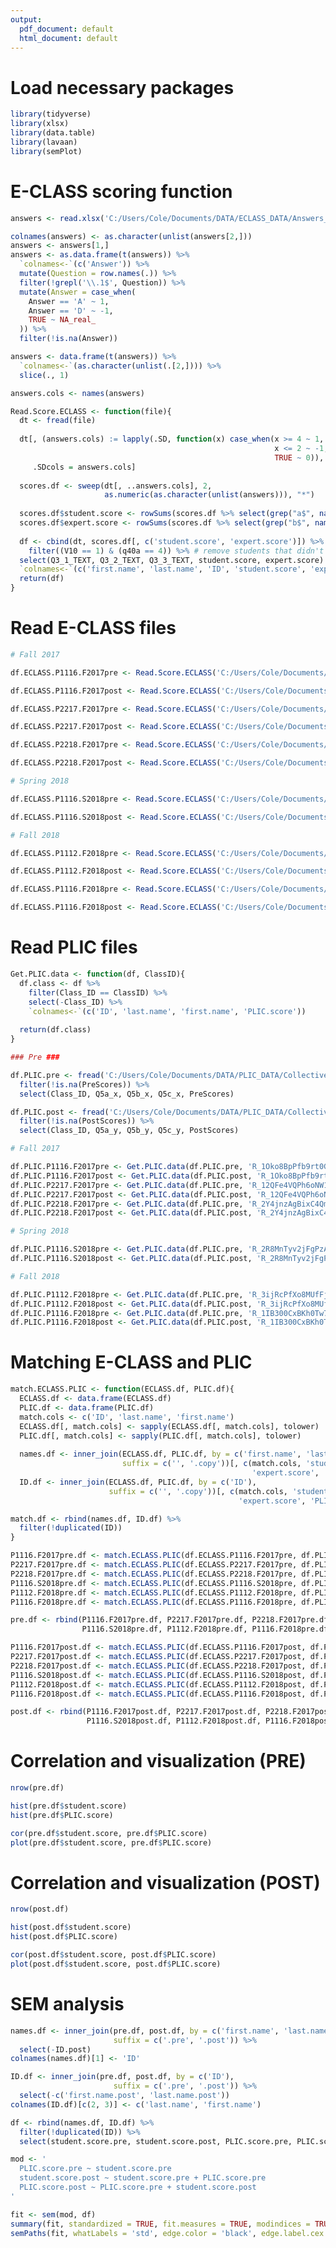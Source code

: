 ```yaml
---
output:
  pdf_document: default
  html_document: default
---
```

# Load necessary packages
```r
library(tidyverse)
library(xlsx)
library(data.table)
library(lavaan)
library(semPlot)
```

# E-CLASS scoring function
```r
answers <- read.xlsx('C:/Users/Cole/Documents/DATA/ECLASS_DATA/Answers_Template.xlsx', sheetName = 'Converted', rowIndex = c(2, 4), header = FALSE)

colnames(answers) <- as.character(unlist(answers[2,]))
answers <- answers[1,]
answers <- as.data.frame(t(answers)) %>%
  `colnames<-`(c('Answer')) %>%
  mutate(Question = row.names(.)) %>%
  filter(!grepl('\\.1$', Question)) %>%
  mutate(Answer = case_when(
    Answer == 'A' ~ 1,
    Answer == 'D' ~ -1,
    TRUE ~ NA_real_
  )) %>%
  filter(!is.na(Answer))

answers <- data.frame(t(answers)) %>%
  `colnames<-`(as.character(unlist(.[2,]))) %>%
  slice(., 1)

answers.cols <- names(answers)

Read.Score.ECLASS <- function(file){
  dt <- fread(file)
  
  dt[, (answers.cols) := lapply(.SD, function(x) case_when(x >= 4 ~ 1,
                                                           x <= 2 ~ -1,
                                                           TRUE ~ 0)),
     .SDcols = answers.cols]
  
  scores.df <- sweep(dt[, ..answers.cols], 2, 
                     as.numeric(as.character(unlist(answers))), "*")
  
  scores.df$student.score <- rowSums(scores.df %>% select(grep("a$", names(.))))
  scores.df$expert.score <- rowSums(scores.df %>% select(grep("b$", names(.))))
  
  df <- cbind(dt, scores.df[, c('student.score', 'expert.score')]) %>%
    filter((V10 == 1) & (q40a == 4)) %>% # remove students that didn't finish/click filter
  select(Q3_1_TEXT, Q3_2_TEXT, Q3_3_TEXT, student.score, expert.score) %>%
  `colnames<-`(c('first.name', 'last.name', 'ID', 'student.score', 'expert.score'))
  return(df)
}
```

# Read E-CLASS files
```r
# Fall 2017

df.ECLASS.P1116.F2017pre <- Read.Score.ECLASS('C:/Users/Cole/Documents/DATA/ECLASS_DATA/RAW/Fall2017/PRE/Fall2017PRE-Cornell University-Phys-1116-Natasha_Holmes-ezo65e90NlkpwRD.csv')

df.ECLASS.P1116.F2017post <- Read.Score.ECLASS('C:/Users/Cole/Documents/DATA/ECLASS_DATA/RAW/Fall2017/POST/Fall2017POST-Cornell University-Phys-1116-Natasha_Holmes-e9iS05zkYUGdsc5.csv')

df.ECLASS.P2217.F2017pre <- Read.Score.ECLASS('C:/Users/Cole/Documents/DATA/ECLASS_DATA/RAW/Fall2017/PRE/Fall2017PRE-Cornell University-Phys-2217-Natasha_Holmes-1ZCOw6uPVntmS7b.csv')

df.ECLASS.P2217.F2017post <- Read.Score.ECLASS('C:/Users/Cole/Documents/DATA/ECLASS_DATA/RAW/Fall2017/POST/Fall2017POST-Cornell University-Phys-2217-Natasha_Holmes-6SBVr7ddgt7D2Pr.csv')

df.ECLASS.P2218.F2017pre <- Read.Score.ECLASS('C:/Users/Cole/Documents/DATA/ECLASS_DATA/RAW/Fall2017/PRE/Fall2017PRE-Cornell University-Phys-2218-Natasha_Holmes-0cwmwYnSpRKeTDT.csv')

df.ECLASS.P2218.F2017post <- Read.Score.ECLASS('C:/Users/Cole/Documents/DATA/ECLASS_DATA/RAW/Fall2017/POST/Fall2017POST-Cornell University-Phys-2218-Natasha_Holmes-9uIb86xtOdbM0ct.csv')

# Spring 2018

df.ECLASS.P1116.S2018pre <- Read.Score.ECLASS('C:/Users/Cole/Documents/DATA/ECLASS_DATA/RAW/Spring2018/PRE/Spring2018PRE-Cornell University-Phys-1116-Natasha_Holmes-3P10x8a4zSQJd6B.csv')

df.ECLASS.P1116.S2018post <- Read.Score.ECLASS('C:/Users/Cole/Documents/DATA/ECLASS_DATA/RAW/Spring2018/POST/Spring2018POST-Cornell University-Phys-1116-Natasha_Holmes-db4nkuge13zi1h3.csv')

# Fall 2018

df.ECLASS.P1112.F2018pre <- Read.Score.ECLASS('C:/Users/Cole/Documents/DATA/ECLASS_DATA/RAW/Fall2018/PRE/Fall2018PRE-Cornell-Phys-1112-Natasha_Holmes-8k2QpdWGDMHCV6t.csv')

df.ECLASS.P1112.F2018post <- Read.Score.ECLASS('C:/Users/Cole/Documents/DATA/ECLASS_DATA/RAW/Fall2018/POST/Fall2018POST-Cornell-Phys-1112-Natasha_Holmes-8942bcaRSDUniDj.csv')

df.ECLASS.P1116.F2018pre <- Read.Score.ECLASS('C:/Users/Cole/Documents/DATA/ECLASS_DATA/RAW/Fall2018/PRE/Fall2018PRE-Cornell University-Phys-1116-Natasha_Holmes-40K8e3vdsXRnyeh.csv')

df.ECLASS.P1116.F2018post <- Read.Score.ECLASS('C:/Users/Cole/Documents/DATA/ECLASS_DATA/RAW/Fall2018/POST/Fall2018POST-Cornell University-Phys-1116-Natasha_Holmes-5ArscxVeockVPJb.csv')
```

# Read PLIC files
```r
Get.PLIC.data <- function(df, ClassID){
  df.class <- df %>%
    filter(Class_ID == ClassID) %>%
    select(-Class_ID) %>%
    `colnames<-`(c('ID', 'last.name', 'first.name', 'PLIC.score'))
  
  return(df.class)
}

### Pre ###

df.PLIC.pre <- fread('C:/Users/Cole/Documents/DATA/PLIC_DATA/Collective_Surveys/Complete/Complete_Concat.csv') %>%
  filter(!is.na(PreScores)) %>%
  select(Class_ID, Q5a_x, Q5b_x, Q5c_x, PreScores)

df.PLIC.post <- fread('C:/Users/Cole/Documents/DATA/PLIC_DATA/Collective_Surveys/Complete/Complete_Concat.csv') %>%
  filter(!is.na(PostScores)) %>%
  select(Class_ID, Q5a_y, Q5b_y, Q5c_y, PostScores)

# Fall 2017

df.PLIC.P1116.F2017pre <- Get.PLIC.data(df.PLIC.pre, 'R_1Oko8BpPfb9rt0G')
df.PLIC.P1116.F2017post <- Get.PLIC.data(df.PLIC.post, 'R_1Oko8BpPfb9rt0G')
df.PLIC.P2217.F2017pre <- Get.PLIC.data(df.PLIC.pre, 'R_12QFe4VQPh6oNW1')
df.PLIC.P2217.F2017post <- Get.PLIC.data(df.PLIC.post, 'R_12QFe4VQPh6oNW1')
df.PLIC.P2218.F2017pre <- Get.PLIC.data(df.PLIC.pre, 'R_2Y4jnzAgBixC4Qm')
df.PLIC.P2218.F2017post <- Get.PLIC.data(df.PLIC.post, 'R_2Y4jnzAgBixC4Qm')

# Spring 2018

df.PLIC.P1116.S2018pre <- Get.PLIC.data(df.PLIC.pre, 'R_2R8MnTyv2jFgPzA')
df.PLIC.P1116.S2018post <- Get.PLIC.data(df.PLIC.post, 'R_2R8MnTyv2jFgPzA')

# Fall 2018

df.PLIC.P1112.F2018pre <- Get.PLIC.data(df.PLIC.pre, 'R_3ijRcPfXo8MUfFj')
df.PLIC.P1112.F2018post <- Get.PLIC.data(df.PLIC.post, 'R_3ijRcPfXo8MUfFj')
df.PLIC.P1116.F2018pre <- Get.PLIC.data(df.PLIC.pre, 'R_1IB300CxBKh0Tw7')
df.PLIC.P1116.F2018post <- Get.PLIC.data(df.PLIC.post, 'R_1IB300CxBKh0Tw7')
```

# Matching E-CLASS and PLIC
```r
match.ECLASS.PLIC <- function(ECLASS.df, PLIC.df){
  ECLASS.df <- data.frame(ECLASS.df)
  PLIC.df <- data.frame(PLIC.df)
  match.cols <- c('ID', 'last.name', 'first.name')
  ECLASS.df[, match.cols] <- sapply(ECLASS.df[, match.cols], tolower)
  PLIC.df[, match.cols] <- sapply(PLIC.df[, match.cols], tolower)
  
  names.df <- inner_join(ECLASS.df, PLIC.df, by = c('first.name', 'last.name'), 
                         suffix = c('', '.copy'))[, c(match.cols, 'student.score', 
                                                      'expert.score', 'PLIC.score')]
  ID.df <- inner_join(ECLASS.df, PLIC.df, by = c('ID'), 
                      suffix = c('', '.copy'))[, c(match.cols, 'student.score',
                                                   'expert.score', 'PLIC.score')]

match.df <- rbind(names.df, ID.df) %>%
  filter(!duplicated(ID))
}

P1116.F2017pre.df <- match.ECLASS.PLIC(df.ECLASS.P1116.F2017pre, df.PLIC.P1116.F2017pre)
P2217.F2017pre.df <- match.ECLASS.PLIC(df.ECLASS.P2217.F2017pre, df.PLIC.P2217.F2017pre)
P2218.F2017pre.df <- match.ECLASS.PLIC(df.ECLASS.P2218.F2017pre, df.PLIC.P2218.F2017pre)
P1116.S2018pre.df <- match.ECLASS.PLIC(df.ECLASS.P1116.S2018pre, df.PLIC.P1116.S2018pre)
P1112.F2018pre.df <- match.ECLASS.PLIC(df.ECLASS.P1112.F2018pre, df.PLIC.P1112.F2018pre)
P1116.F2018pre.df <- match.ECLASS.PLIC(df.ECLASS.P1116.F2018pre, df.PLIC.P1116.F2018pre)

pre.df <- rbind(P1116.F2017pre.df, P2217.F2017pre.df, P2218.F2017pre.df, 
                P1116.S2018pre.df, P1112.F2018pre.df, P1116.F2018pre.df)

P1116.F2017post.df <- match.ECLASS.PLIC(df.ECLASS.P1116.F2017post, df.PLIC.P1116.F2017post)
P2217.F2017post.df <- match.ECLASS.PLIC(df.ECLASS.P2217.F2017post, df.PLIC.P2217.F2017post)
P2218.F2017post.df <- match.ECLASS.PLIC(df.ECLASS.P2218.F2017post, df.PLIC.P2218.F2017post)
P1116.S2018post.df <- match.ECLASS.PLIC(df.ECLASS.P1116.S2018post, df.PLIC.P1116.S2018post)
P1112.F2018post.df <- match.ECLASS.PLIC(df.ECLASS.P1112.F2018post, df.PLIC.P1112.F2018post)
P1116.F2018post.df <- match.ECLASS.PLIC(df.ECLASS.P1116.F2018post, df.PLIC.P1116.F2018post)

post.df <- rbind(P1116.F2017post.df, P2217.F2017post.df, P2218.F2017post.df, 
                 P1116.S2018post.df, P1112.F2018post.df, P1116.F2018post.df)
```

# Correlation and visualization (PRE)
```r
nrow(pre.df)

hist(pre.df$student.score)
hist(pre.df$PLIC.score)

cor(pre.df$student.score, pre.df$PLIC.score)
plot(pre.df$student.score, pre.df$PLIC.score)
```

# Correlation and visualization (POST)
```r
nrow(post.df)

hist(post.df$student.score)
hist(post.df$PLIC.score)

cor(post.df$student.score, post.df$PLIC.score)
plot(post.df$student.score, post.df$PLIC.score)
```

# SEM analysis
```r
names.df <- inner_join(pre.df, post.df, by = c('first.name', 'last.name'), 
                       suffix = c('.pre', '.post')) %>%
  select(-ID.post)
colnames(names.df)[1] <- 'ID'

ID.df <- inner_join(pre.df, post.df, by = c('ID'), 
                       suffix = c('.pre', '.post')) %>%
  select(-c('first.name.post', 'last.name.post'))
colnames(ID.df)[c(2, 3)] <- c('last.name', 'first.name')

df <- rbind(names.df, ID.df) %>%
  filter(!duplicated(ID)) %>%
  select(student.score.pre, student.score.post, PLIC.score.pre, PLIC.score.post)

mod <- '
  PLIC.score.pre ~ student.score.pre
  student.score.post ~ student.score.pre + PLIC.score.pre
  PLIC.score.post ~ PLIC.score.pre + student.score.post
'

fit <- sem(mod, df)
summary(fit, standardized = TRUE, fit.measures = TRUE, modindices = TRUE)
semPaths(fit, whatLabels = 'std', edge.color = 'black', edge.label.cex = 1.5, curve = 2, sizeMan = 12, nodeLabels = c('PLIC pre', 'E-CLASS\npost', 'PLIC post', 'E-CLASS\npre'), residuals = FALSE, label.scale = FALSE, mar = c(8, 8, 8, 8))
```